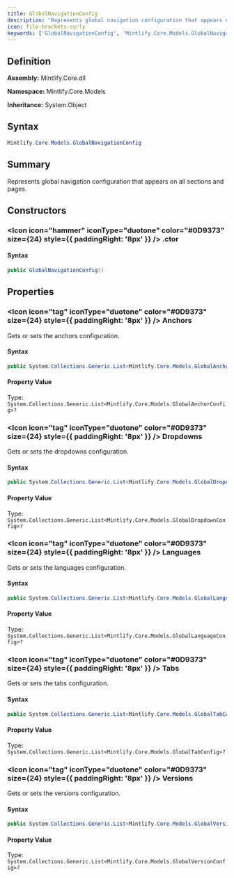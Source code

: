 ```yaml
---
title: GlobalNavigationConfig
description: "Represents global navigation configuration that appears on all sections and pages."
icon: file-brackets-curly
keywords: ['GlobalNavigationConfig', 'Mintlify.Core.Models.GlobalNavigationConfig', 'Mintlify.Core.Models', 'class', 'System.Object']
---
```


## Definition

**Assembly:** Mintlify.Core.dll

**Namespace:** Mintlify.Core.Models

**Inheritance:** System.Object

## Syntax

```csharp
Mintlify.Core.Models.GlobalNavigationConfig
```

## Summary

Represents global navigation configuration that appears on all sections and pages.

## Constructors

### <Icon icon="hammer" iconType="duotone" color="#0D9373" size={24} style={{ paddingRight: '8px' }} />  .ctor

#### Syntax

```csharp
public GlobalNavigationConfig()
```

## Properties

### <Icon icon="tag" iconType="duotone" color="#0D9373" size={24} style={{ paddingRight: '8px' }} />  Anchors

Gets or sets the anchors configuration.

#### Syntax

```csharp
public System.Collections.Generic.List<Mintlify.Core.Models.GlobalAnchorConfig> Anchors { get; set; }
```

#### Property Value

Type: `System.Collections.Generic.List<Mintlify.Core.Models.GlobalAnchorConfig>?`

### <Icon icon="tag" iconType="duotone" color="#0D9373" size={24} style={{ paddingRight: '8px' }} />  Dropdowns

Gets or sets the dropdowns configuration.

#### Syntax

```csharp
public System.Collections.Generic.List<Mintlify.Core.Models.GlobalDropdownConfig> Dropdowns { get; set; }
```

#### Property Value

Type: `System.Collections.Generic.List<Mintlify.Core.Models.GlobalDropdownConfig>?`

### <Icon icon="tag" iconType="duotone" color="#0D9373" size={24} style={{ paddingRight: '8px' }} />  Languages

Gets or sets the languages configuration.

#### Syntax

```csharp
public System.Collections.Generic.List<Mintlify.Core.Models.GlobalLanguageConfig> Languages { get; set; }
```

#### Property Value

Type: `System.Collections.Generic.List<Mintlify.Core.Models.GlobalLanguageConfig>?`

### <Icon icon="tag" iconType="duotone" color="#0D9373" size={24} style={{ paddingRight: '8px' }} />  Tabs

Gets or sets the tabs configuration.

#### Syntax

```csharp
public System.Collections.Generic.List<Mintlify.Core.Models.GlobalTabConfig> Tabs { get; set; }
```

#### Property Value

Type: `System.Collections.Generic.List<Mintlify.Core.Models.GlobalTabConfig>?`

### <Icon icon="tag" iconType="duotone" color="#0D9373" size={24} style={{ paddingRight: '8px' }} />  Versions

Gets or sets the versions configuration.

#### Syntax

```csharp
public System.Collections.Generic.List<Mintlify.Core.Models.GlobalVersionConfig> Versions { get; set; }
```

#### Property Value

Type: `System.Collections.Generic.List<Mintlify.Core.Models.GlobalVersionConfig>?`

